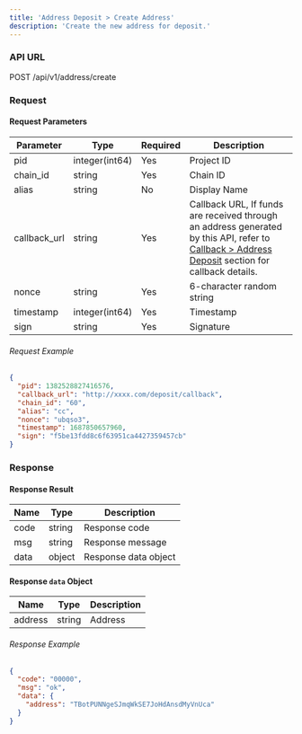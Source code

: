 ```yaml
---
title: 'Address Deposit > Create Address'
description: 'Create the new address for deposit.'
---
```


### API URL

POST /api/v1/address/create

### Request

#### Request Parameters

| Parameter     | Type            | Required | Description   |
| ------------- | --------------- | -------- | ------------- |
| pid           | integer(int64)  | Yes      | Project ID    |
| chain_id      | string          | Yes      | Chain ID      |
| alias         | string          | No      | Display Name  |
| callback_url  | string          | Yes      | Callback URL, If funds are received through an address generated by this API, refer to [Callback > Address Deposit](../callback/address-deposit.md "mention") section for callback details.  |
| nonce         | string          | Yes      | 6-character random string |
| timestamp     | integer(int64)  | Yes      | Timestamp     |
| sign          | string          | Yes      | Signature     |

###### Request Example

```json
{
  "pid": 1382528827416576,
  "callback_url": "http://xxxx.com/deposit/callback",
  "chain_id": "60",
  "alias": "cc",
  "nonce": "ubqso3",
  "timestamp": 1687850657960,
  "sign": "f5be13fdd8c6f63951ca4427359457cb"
}
```
### Response

#### Response Result

| Name  | Type   | Description      |
| ----- | ------ | ---------------- |
| code  | string | Response code    |
| msg   | string | Response message |
| data  | object | Response data object |

#### Response `data` Object

| Name    | Type   | Description |
| ------- | ------ | ----------- |
| address | string | Address     |

###### Response Example

```json
{
  "code": "00000",
  "msg": "ok",
  "data": {
    "address": "TBotPUNNgeSJmqWkSE7JoHdAnsdMyVnUca"
  }
}
```

